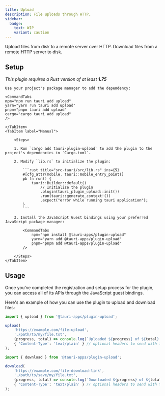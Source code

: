```yaml
---
title: Upload
description: File uploads through HTTP.
sidebar:
  badge:
    text: WIP
    variant: caution
---
```



<PluginLinks plugin="upload" />

Upload files from disk to a remote server over HTTP. Download files from a remote HTTP server to disk.

## Setup

_This plugin requires a Rust version of at least **1.75**_

<Tabs>
	<TabItem label="Automatic">

    Use your project's package manager to add the dependency:

    <CommandTabs
    npm="npm run tauri add upload"
    yarn="yarn run tauri add upload"
    pnpm="pnpm tauri add upload"
    cargo="cargo tauri add upload"
    />

    </TabItem>
    <TabItem label="Manual">

    	<Steps>

    	1. Run `cargo add tauri-plugin-upload` to add the plugin to the project's dependencies in `Cargo.toml`.

    	2. Modify `lib.rs` to initialize the plugin:

    		```rust title="src-tauri/src/lib.rs" ins={5}
    		#[cfg_attr(mobile, tauri::mobile_entry_point)]
    		pb fn run() {
    			tauri::Builder::default()
    				// Initialize the plugin
    				.plugin(tauri_plugin_upload::init())
        			.run(tauri::generate_context!())
        			.expect("error while running tauri application");
    		}
    		```

    	3. Install the JavaScript Guest bindings using your preferred JavaScript package manager:

    		<CommandTabs
    			npm="npm install @tauri-apps/plugin-upload"
    			yarn="yarn add @tauri-apps/plugin-upload"
    			pnpm="pnpm add @tauri-apps/plugin-upload"
    		/>

    	</Steps>
    </TabItem>

</Tabs>

## Usage

Once you've completed the registration and setup process for the plugin, you can access all of its APIs through the JavaScript guest bindings.

Here's an example of how you can use the plugin to upload and download files:

```js
import { upload } from '@tauri-apps/plugin-upload';

upload(
	'https://example.com/file-upload',
	'./path/to/my/file.txt',
	(progress, total) => console.log(`Uploaded ${progress} of ${total} bytes`), // a callback that will be called with the upload progress
	{ 'Content-Type': 'text/plain' } // optional headers to send with the request
);
```

```js
import { download } from '@tauri-apps/plugin-upload';

download(
	'https://example.com/file-download-link',
	'./path/to/save/my/file.txt',
	(progress, total) => console.log(`Downloaded ${progress} of ${total} bytes`), // a callback that will be called with the download progress
	{ 'Content-Type': 'text/plain' } // optional headers to send with the request
);
```
